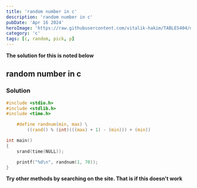 ```yaml
---
title: 'random number in c'
description: 'random number in c'
pubDate: 'Apr 16 2024'
heroImage: 'https://raw.githubusercontent.com/vitalik-hakim/TABLES404/main/error_b/C.png'
category: 'c'
tags: [c, random, pick, p]
---
```


**The solution for this is noted below**

## random number in c

### Solution

```c
#include <stdio.h>
#include <stdlib.h>
#include <time.h>

    #define randnum(min, max) \
        ((rand() % (int)(((max) + 1) - (min))) + (min))

int main()
{
    srand(time(NULL));

    printf("%d\n", randnum(1, 70));
}
```

**Try other methods by searching on the site. That is if this doesn't work**
